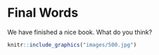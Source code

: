 # Final Words

We have finished a nice book. What do you think?

```r
knitr::include_graphics("images/500.jpg")
```
